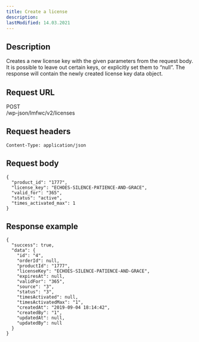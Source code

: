 ```yaml
---
title: Create a license
description:
lastModified: 14.03.2021
---
```


## Description

Creates a new license key with the given parameters from the request body. It
is possible to leave out certain keys, or explicitly set them to “null”. The
response will contain the newly created license key data object.

## Request URL

<div className={"doc-request-example"} style={{ marginBottom: '1em' }}>
  <div className={"method post"}>POST</div>
  <div className={"url"}>/wp-json/lmfwc/v2/licenses</div>
</div>

## Request headers

```
Content-Type: application/json
```

## Request body

```
{
  "product_id": "1777",
  "license_key": "ECHOES-SILENCE-PATIENCE-AND-GRACE",
  "valid_for": "365",
  "status": "active",
  "times_activated_max": 1
}
```

## Response example

```
{
  "success": true,
  "data": {
    "id": "4",
    "orderId": null,
    "productId": "1777",
    "licenseKey": "ECHOES-SILENCE-PATIENCE-AND-GRACE",
    "expiresAt": null,
    "validFor": "365",
    "source": "3",
    "status": "3",
    "timesActivated": null,
    "timesActivatedMax": "1",
    "createdAt": "2019-09-04 18:14:42",
    "createdBy": "1",
    "updatedAt": null,
    "updatedBy": null
  }
}
```
